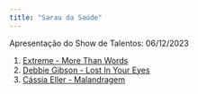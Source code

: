 ```yaml
---
title: "Sarau da Saúde"
---
```


Apresentação do Show de Talentos: 06/12/2023



1.  [Extreme - More Than Words](music/Extreme - More Than Words.pdf)
2.  [Debbie Gibson - Lost In Your Eyes](music/Debbie Gibson - Lost In Your Eyes.pdf)
3.	[Cássia Eller - Malandragem](music/malandragem.pdf)





